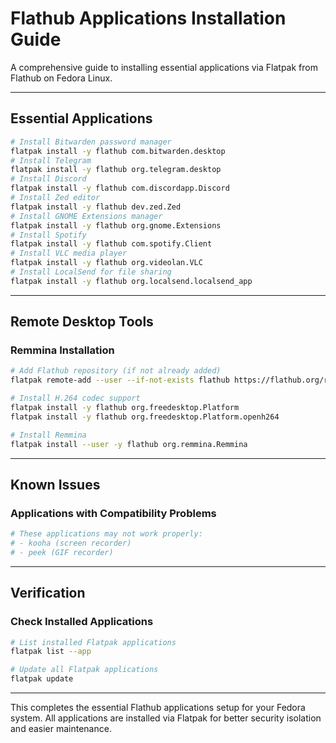 # Flathub Applications Installation Guide

A comprehensive guide to installing essential applications via Flatpak from Flathub on Fedora Linux.

---

## Essential Applications


```bash
# Install Bitwarden password manager
flatpak install -y flathub com.bitwarden.desktop
# Install Telegram
flatpak install -y flathub org.telegram.desktop
# Install Discord
flatpak install -y flathub com.discordapp.Discord
# Install Zed editor
flatpak install -y flathub dev.zed.Zed
# Install GNOME Extensions manager
flatpak install -y flathub org.gnome.Extensions
# Install Spotify
flatpak install -y flathub com.spotify.Client
# Install VLC media player
flatpak install -y flathub org.videolan.VLC
# Install LocalSend for file sharing
flatpak install -y flathub org.localsend.localsend_app
```

---

## Remote Desktop Tools

### Remmina Installation
```bash
# Add Flathub repository (if not already added)
flatpak remote-add --user --if-not-exists flathub https://flathub.org/repo/flathub.flatpakrepo

# Install H.264 codec support
flatpak install -y flathub org.freedesktop.Platform
flatpak install -y flathub org.freedesktop.Platform.openh264

# Install Remmina
flatpak install --user -y flathub org.remmina.Remmina

```

---

## Known Issues

### Applications with Compatibility Problems
```bash
# These applications may not work properly:
# - kooha (screen recorder)
# - peek (GIF recorder)
```

---

## Verification

### Check Installed Applications
```bash
# List installed Flatpak applications
flatpak list --app

# Update all Flatpak applications
flatpak update
```

---

This completes the essential Flathub applications setup for your Fedora system. All applications are installed via Flatpak for better security isolation and easier maintenance.